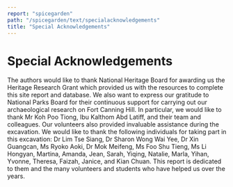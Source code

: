 ```yaml
---
report: "spicegarden"
path: "/spicegarden/text/specialacknowledgements"
title: "Special Acknowledgements"
---
```



# Special Acknowledgements

The authors would like to thank National Heritage Board for awarding us the Heritage Research Grant which provided us with the resources to complete this site report and database. We also want to express our gratitude to National Parks Board for their continuous support for carrying out our archaeological research on Fort Canning Hill. In particular, we would like to thank Mr Koh Poo Tiong, Ibu Kalthom Abd Latiff, and their team and colleagues. Our volunteers also provided invaluable assistance during the excavation. We would like to thank the following individuals for taking part in this excavation: Dr Lim Tse Siang, Dr Sharon Wong Wai Yee, Dr Xin Guangcan, Ms Ryoko Aoki, Dr Mok Meifeng, Ms Foo Shu Tieng, Ms Li Hongyan, Martina, Amanda, Jean, Sarah, Yiqing, Natalie, Marla, Yihan, Yvonne, Theresa, Faizah, Janice, and Kian Chuan. This report is dedicated to them and the many volunteers and students who have helped us over the years.

<Figure caption="Figure 71 volunteers excavating at the site and Figure 72 FTCSG Square I." img={["image13.jpg", "image2.jpg"]} />

<Figure caption="Figure 73 When it rained, it poured: flooding at the site was a constant problem." img="image14.jpg" />

<Figure caption="Figure 74 last day at FTCSG, May 3, 2010. Sharon Wong, Goh Geok Yian, Li Hongyan, Xin Guangcan, Lim Tse Siang, John Miksic" img="image1.jpg" />
